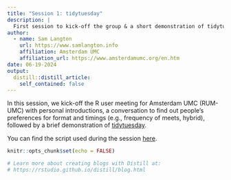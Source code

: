 ```yaml
---
title: "Session 1: tidytuesday"
description: |
  First session to kick-off the group & a short demonstration of tidytuesday.
author:
  - name: Sam Langton
    url: https://www.samlangton.info
    affiliation: Amsterdam UMC
    affiliation_url: https://www.amsterdamumc.org/en.htm
date: 06-19-2024
output:
  distill::distill_article:
    self_contained: false
---
```


In this session, we kick-off the R user meeting for Amsterdam UMC (RUM-UMC) with personal introductions, a conversation to find out people's preferences for format and timings (e.g., frequency of meets, hybrid), followed by a brief demonstration of [tidytuesday](https://github.com/rfordatascience/tidytuesday).

You can find the script used during the session [here](https://github.com/langtonhugh/rum_umc/blob/main/session_material/scripts/session_1.R).

```r
knitr::opts_chunk$set(echo = FALSE)

# Learn more about creating blogs with Distill at:
# https://rstudio.github.io/distill/blog.html

```



